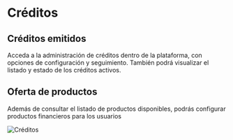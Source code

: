 # Créditos
## Créditos emitidos
Acceda a la administración de créditos dentro de la plataforma, con opciones de configuración  y seguimiento. También podrá visualizar el listado y estado de los créditos activos.
## Oferta de productos
Además de consultar el listado de productos disponibles, podrás configurar productos financieros para los usuarios 

![Créditos](../../../src/images/16_oferta_producto.png)
